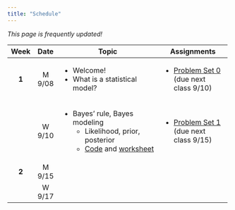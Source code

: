 ```yaml
---
title: "Schedule"
---
```


*This page is frequently updated!*

+---------+---------------+-------------------------------------------------------------------------------------------------+-----------------------------------------------------------------+
| Week    | Date          | Topic                                                                                           | Assignments                                                     |
+:=======:+:=============:+=================================================================================================+=================================================================+
| **1**   | M 9/08        | -   Welcome!                                                                                    | -   [Problem Set 0](homework/review.pdf) (due next class 9/10)  |
|         |               | -   What is a statistical model?                                                                |                                                                 |
+---------+---------------+-------------------------------------------------------------------------------------------------+-----------------------------------------------------------------+
|         | W 9/10        | -   Bayes' rule, Bayes modeling                                                                 | -   [Problem Set 1](homework/412_hw1.pdf) (due next class 9/15) |
|         |               |     -   Likelihood, prior, posterior                                                            |                                                                 |
|         |               |     -   [Code](code/binom_discrete_prior.qmd) and [worksheet](handouts/binom_prob_discrete.pdf) |                                                                 |
+---------+---------------+-------------------------------------------------------------------------------------------------+-----------------------------------------------------------------+
| **2**   | M 9/15        |                                                                                                 |                                                                 |
+---------+---------------+-------------------------------------------------------------------------------------------------+-----------------------------------------------------------------+
|         | W 9/17        |                                                                                                 |                                                                 |
+---------+---------------+-------------------------------------------------------------------------------------------------+-----------------------------------------------------------------+
